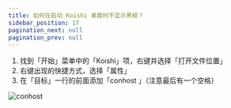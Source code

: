 ```yaml
---
title: 如何在启动 Koishi 桌面时不显示黑框？
sidebar_position: 17
pagination_next: null
pagination_prev: null
---
```



<FaqPre />

1. 找到「开始」菜单中的「Koishi」项，右键并选择「打开文件位置」
2. 右键出现的快捷方式，选择「属性」
3. 在「目标」一行的前面添加「conhost 」（注意最后有一个空格）

![conhost](conhost.png)

<FaqPost />
